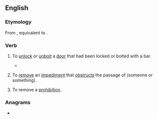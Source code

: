==English==

===Etymology===
From {{inh|en|enm|unbarren}}, equivalent to {{prefix|en|un|bar}}.

===Verb===
{{en-verb|++}}

# {{lb|en|transitive}} To [[unlock]] or [[unbolt]] a [[door]] that had been locked or bolted with a bar.
#* {{quote-book|1=en|year=1926|author=Sir Arthur Conan Doyle|authorlink=Arthur Conan Doyle|title=The Land of Mist|url=http://gutenberg.net.au/ebooks06/0601351h.html|passage=Only Enid could dare him at such a time, and even she felt occasionally that sinking of the heart which the bravest of tamers may experience as he '''unbars''' the gate of the cage.}}
# {{lb|en|transitive}} To [[remove]] an [[impediment]] that [[obstruct]]s the passage of (someone or something).
# {{lb|en|transitive}} To remove a [[prohibition]].

===Anagrams===
* {{anagrams|en|a=abnru|Braun|Buran|Rabun|Urban|aburn|unabr.|urban}}